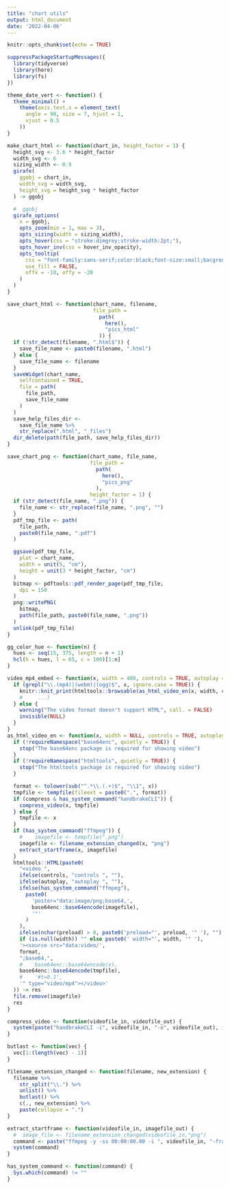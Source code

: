 ```yaml
---
title: "chart utils"
output: html_document
date: '2022-04-06'
---
```



```r
knitr::opts_chunk$set(echo = TRUE)
```

```r
suppressPackageStartupMessages({
  library(tidyverse)
  library(here)
  library(fs)
})
```


```r
theme_date_vert <- function() {
  theme_minimal() +
    theme(axis.text.x = element_text(
      angle = 90, size = 7, hjust = 1,
      vjust = 0.5
    ))
}
```


```r
make_chart_html <- function(chart_in, height_factor = 1) {
  height_svg <- 3.6 * height_factor
  width_svg <- 6
  sizing_width <- 0.9
  girafe(
    ggobj = chart_in,
    width_svg = width_svg,
    height_svg = height_svg * height_factor
  ) -> ggobj

  #  ggobj
  girafe_options(
    x = ggobj,
    opts_zoom(min = 1, max = 3),
    opts_sizing(width = sizing_width),
    opts_hover(css = "stroke:dimgrey;stroke-width:2pt;"),
    opts_hover_inv(css = hover_inv_opacity),
    opts_tooltip(
      css = "font-family:sans-serif;color:black;font-size:small;bacground-color:white;",
      use_fill = FALSE,
      offx = -10, offy = -20
    )
  )
}
```


```r
save_chart_html <- function(chart_name, filename,
                            file_path =
                              path(
                                here(),
                                "pics_html"
                              )) {
  if (!str_detect(filename, ".html$")) {
    save_file_name <- paste0(filename, ".html")
  } else {
    save_file_name <- filename
  }
  saveWidget(chart_name,
    selfcontained = TRUE,
    file = path(
      file_path,
      save_file_name
    )
  )
  save_help_files_dir <-
    save_file_name %>%
    str_replace(".html", "_files")
  dir_delete(path(file_path, save_help_files_dir))
}
```



```r
save_chart_png <- function(chart_name, file_name,
                           file_path =
                             path(
                               here(),
                               "pics_png"
                             ),
                           height_factor = 1) {
  if (str_detect(file_name, ".png")) {
    file_name <- str_replace(file_name, ".png", "")
  }
  pdf_tmp_file <- path(
    file_path,
    paste0(file_name, ".pdf")
  )

  ggsave(pdf_tmp_file,
    plot = chart_name,
    width = unit(5, "cm"),
    height = unit(3 * height_factor, "cm")
  )
  bitmap <- pdftools::pdf_render_page(pdf_tmp_file,
    dpi = 150
  )
  png::writePNG(
    bitmap,
    path(file_path, paste0(file_name, ".png"))
  )
  unlink(pdf_tmp_file)
}
```

```r
gg_color_hue <- function(n) {
  hues <- seq(15, 375, length = n + 1)
  hcl(h = hues, l = 65, c = 100)[1:n]
}
```

```r
video_mp4_embed <- function(x, width = 400, controls = TRUE, autoplay = FALSE, preload = "metadata", compress = TRUE, ...) {
  if (grepl("\\.(mp4)|(webm)|(ogg)$", x, ignore.case = TRUE)) {
    knitr::knit_print(htmltools::browsable(as_html_video_en(x, width, controls, autoplay, preload, compress)))
    #     ...)
  } else {
    warning("The video format doesn't support HTML", call. = FALSE)
    invisible(NULL)
  }
}
as_html_video_en <- function(x, width = NULL, controls = TRUE, autoplay = FALSE, preload = TRUE, compress = TRUE) {
  if (!requireNamespace("base64enc", quietly = TRUE)) {
    stop("The base64enc package is required for showing video")
  }
  if (!requireNamespace("htmltools", quietly = TRUE)) {
    stop("The htmltools package is required for showing video")
  }

  format <- tolower(sub("^.*\\.(.+)$", "\\1", x))
  tmpfile <- tempfile(fileext = paste0(".", format))
  if (compress & has_system_command("handbrakeCLI")) {
    compress_video(x, tmpfile)
  } else {
    tmpfile <- x
  }
  if (has_system_command("ffmpeg")) {
    #    imagefile <- tempfile(".png")
    imagefile <- filename_extension_changed(x, "png")
    extract_startframe(x, imagefile)
  }
  htmltools::HTML(paste0(
    "<video ",
    ifelse(controls, "controls ", ""),
    ifelse(autoplay, "autoplay ", ""),
    ifelse(has_system_command("ffmpeg"),
      paste0(
        'poster="data:image/png;base64,',
        base64enc::base64encode(imagefile),
        '"'
      )
    ),
    ifelse(nchar(preload) > 0, paste0('preload="', preload, '" '), ""),
    if (is.null(width)) "" else paste0(' width="', width, '" '),
    '><source src="data:video/',
    format,
    ";base64,",
    #    base64enc::base64encode(x),
    base64enc::base64encode(tmpfile),
    #    '#t=0.1',
    '" type="video/mp4"></video>'
  )) -> res
  file.remove(imagefile)
  res
}

compress_video <- function(videofile_in, videofile_out) {
  system(paste("handbrakeCLI -i", videofile_in, "-o", videofile_out), ignore.stderr = TRUE, ignore.stdout = TRUE)
}

butlast <- function(vec) {
  vec[1:(length(vec) - 1)]
}

filename_extension_changed <- function(filename, new_extension) {
  filename %>%
    str_split("\\.") %>%
    unlist() %>%
    butlast() %>%
    c(., new_extension) %>%
    paste(collapse = ".")
}

extract_startframe <- function(videofile_in, imagefile_out) {
  #  image_file <- filename_extension_changed(videofile_in,"png")
  command <- paste("ffmpeg -y -ss 00:00:00.00 -i ", videofile_in, "-frames:v 1", imagefile_out)
  system(command)
}

has_system_command <- function(command) {
  Sys.which(command) != ""
}
```

